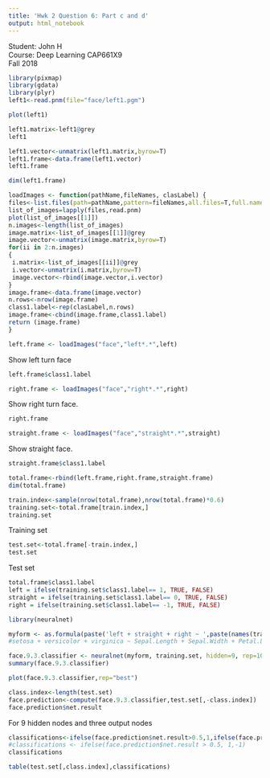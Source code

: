 ---
title: 'Hwk 2 Question 6: Part c and d'
output: html_notebook
---
Student: John H<br/>
Course: Deep Learning CAP661X9 <br/>
Fall 2018

```{r}
library(pixmap)
library(gdata)
library(plyr)
left1<-read.pnm(file="face/left1.pgm")
```
```{r}
plot(left1)
```

```{r}
left1.matrix<-left1@grey
left1
```
```{r}
left1.vector<-unmatrix(left1.matrix,byrow=T)
left1.frame<-data.frame(left1.vector)
left1.frame
```

```{r}
dim(left1.frame)
```

```{r}
loadImages <- function(pathName,fileNames, clasLabel) {
files<-list.files(path=pathName,pattern=fileNames,all.files=T,full.name=T,no..=T)
list_of_images=lapply(files,read.pnm)
plot(list_of_images[[1]])
n.images<-length(list_of_images)
image.matrix<-list_of_images[[1]]@grey
image.vector<-unmatrix(image.matrix,byrow=T)
for(ii in 2:n.images)
{
 i.matrix<-list_of_images[[ii]]@grey
 i.vector<-unmatrix(i.matrix,byrow=T)
 image.vector<-rbind(image.vector,i.vector)
}
image.frame<-data.frame(image.vector)
n.rows<-nrow(image.frame)
class1.label<-rep(clasLabel,n.rows)
image.frame<-cbind(image.frame,class1.label)
return (image.frame)
}
```

```{r}
left.frame <- loadImages("face","left*.*",left)
```
Show left turn face

```{r}
left.frame$class1.label
```

```{r}
right.frame <- loadImages("face","right*.*",right)
```
Show right turn face.
```{r}
right.frame
```
```{r}
straight.frame <- loadImages("face","straight*.*",straight)
```
Show straight face.
```{r}
straight.frame$class1.label
```

```{r}
total.frame<-rbind(left.frame,right.frame,straight.frame)
dim(total.frame)
```

```{r}
train.index<-sample(nrow(total.frame),nrow(total.frame)*0.6)
training.set<-total.frame[train.index,]
training.set
```
Training set
```{r}
test.set<-total.frame[-train.index,]
test.set
```
Test set


```{r}
total.frame$class1.label
left = ifelse(training.set$class1.label== 1, TRUE, FALSE)
straight = ifelse(training.set$class1.label== 0, TRUE, FALSE)
right = ifelse(training.set$class1.label== -1, TRUE, FALSE)
```

```{r}
library(neuralnet)

myform <- as.formula(paste('left + straight + right ~ ',paste(names(training.set[!names(training.set) %in% 'class1.label']), collapse = ' + ')))
#setosa + versicolor + virginica ~ Sepal.Length + Sepal.Width + Petal.Length + Petal.Width

face.9.3.classifier <- neuralnet(myform, training.set, hidden=9, rep=10, linear.output = TRUE, threshold = 0.1)
summary(face.9.3.classifier)
```

```{r}
plot(face.9.3.classifier,rep="best")
```

```{r}
class.index<-length(test.set)
face.prediction<-compute(face.9.3.classifier,test.set[,-class.index])
face.prediction$net.result
```
For 9 hidden nodes and three output nodes

```{r}
classifications<-ifelse(face.prediction$net.result>0.5,1,ifelse(face.prediction$net.result<0,-1,0))
#classifications <- ifelse(face.prediction$net.result > 0.5, 1,-1)
classifications
```

```{r}
table(test.set[,class.index],classifications)
```

